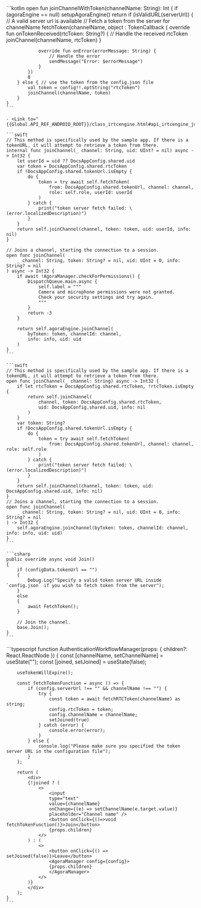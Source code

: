 <PlatformWrapper platform="android">
    ```kotlin
    open fun joinChannelWithToken(channelName: String): Int {
        if (agoraEngine == null) setupAgoraEngine()
        return if (isValidURL(serverUrl)) { // A valid server url is available
            // Fetch a token from the server for channelName
            fetchToken(channelName, object : TokenCallback {
                override fun onTokenReceived(rtcToken: String?) {
                    // Handle the received rtcToken
                    joinChannel(channelName, rtcToken)
                }

                override fun onError(errorMessage: String) {
                    // Handle the error
                    sendMessage("Error: $errorMessage")
                }
            })
            0
        } else { // use the token from the config.json file
            val token = config!!.optString("rtcToken")
            joinChannel(channelName, token)
        }
    }
    ```

    - <Link to="{{Global.API_REF_ANDROID_ROOT}}/class_irtcengine.html#api_irtcengine_joinchannel2">joinChannel</Link>
</PlatformWrapper>

<PlatformWrapper platform="ios">

    ```swift
    // This method is specifically used by the sample app. If there is a tokenURL, it will attempt to retrieve a token from there.
    internal func joinChannel(_ channel: String, uid: UInt? = nil) async -> Int32 {
        let userId = uid ?? DocsAppConfig.shared.uid
        var token = DocsAppConfig.shared.rtcToken
        if !DocsAppConfig.shared.tokenUrl.isEmpty {
            do {
                token = try await self.fetchToken(
                    from: DocsAppConfig.shared.tokenUrl, channel: channel,
                    role: self.role, userId: userId
                )
            } catch {
                print("token server fetch failed: \(error.localizedDescription)")
            }
        }
        return self.joinChannel(channel, token: token, uid: userId, info: nil)
    }

    // Joins a channel, starting the connection to a session.
    open func joinChannel(
        _ channel: String, token: String? = nil, uid: UInt = 0, info: String? = nil
    ) async -> Int32 {
        if await !AgoraManager.checkForPermissions() {
            DispatchQueue.main.async {
                self.label = """
                Camera and microphone permissions were not granted.
                Check your security settings and try again.
                """
            }
            return -3
        }

        return self.agoraEngine.joinChannel(
            byToken: token, channelId: channel,
            info: info, uid: uid
        )
    }
    ```

</PlatformWrapper>

<PlatformWrapper platform="macos">

    ```swift
    // This method is specifically used by the sample app. If there is a tokenURL, it will attempt to retrieve a token from there.
    open func joinChannel(_ channel: String) async -> Int32 {
        if let rtcToken = DocsAppConfig.shared.rtcToken, !rtcToken.isEmpty {
            return self.joinChannel(
                channel, token: DocsAppConfig.shared.rtcToken,
                uid: DocsAppConfig.shared.uid, info: nil
            )
        }
        var token: String?
        if !DocsAppConfig.shared.tokenUrl.isEmpty {
            do {
                token = try await self.fetchToken(
                    from: DocsAppConfig.shared.tokenUrl, channel: channel, role: self.role
                )
            } catch {
                print("token server fetch failed: \(error.localizedDescription)")
            }
        }
        return self.joinChannel(channel, token: token, uid: DocsAppConfig.shared.uid, info: nil)
    }
    // Joins a channel, starting the connection to a session.
    open func joinChannel(
        _ channel: String, token: String? = nil, uid: UInt = 0, info: String? = nil
    ) -> Int32 {
        self.agoraEngine.joinChannel(byToken: token, channelId: channel, info: info, uid: uid)
    }
    ```
</PlatformWrapper>

<PlatformWrapper platform="unity">

    ```csharp
    public override async void Join()
    {
        if (configData.tokenUrl == "")
        {
            Debug.Log("Specify a valid token server URL inside `config.json` if you wish to fetch token from the server");
        }
        else
        {
            await FetchToken();
        }

        // Join the channel.
        base.Join();
    }
    ```
</PlatformWrapper>

<PlatformWrapper platform="react-js">
    ```typescript
    function AuthenticationWorkflowManager(props: { children?: React.ReactNode }) {
        const [channelName, setChannelName] = useState<string>("");
        const [joined, setJoined] = useState(false);
        
        useTokenWillExpire();
        
        const fetchTokenFunction = async () => {
            if (config.serverUrl !== "" && channelName !== "") {
                try {
                    const token = await fetchRTCToken(channelName) as string;
                    config.rtcToken = token;
                    config.channelName = channelName;
                    setJoined(true)
                } catch (error) {
                    console.error(error);
                }
            } else {
                console.log("Please make sure you specified the token server URL in the configuration file");
            }
        };
        
        return (
            <div>
            {!joined ? (
                <>
                    <input
                    type="text"
                    value={channelName}
                    onChange={(e) => setChannelName(e.target.value)}
                    placeholder="Channel name" />
                    <button onClick={()=>void fetchTokenFunction()}>Join</button>
                    {props.children}
                </>
            ) : (
                <>
                    <button onClick={() => setJoined(false)}>Leave</button>
                    <AgoraManager config={config}>
                    {props.children}
                    </AgoraManager>
                </>
            )}
            </div>
        );
    }
    ```
</PlatformWrapper>
